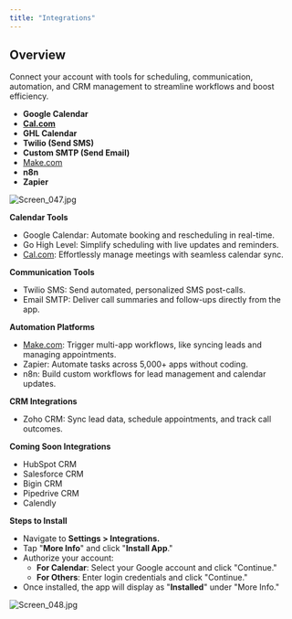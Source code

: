 ```yaml
---
title: "Integrations"
---
```


## **Overview**

Connect your account with tools for scheduling, communication, automation, and CRM management to streamline workflows and boost efficiency.

- **Google Calendar**
- [**Cal.com**](http://Cal.com)
- **GHL Calendar**
- **Twilio (Send SMS)**
- **Custom SMTP (Send Email)**
- [Make.com](http://Make.com)
- **n8n**
- **Zapier**

![Screen_047.jpg](/images/Screen_047.jpg)

**Calendar Tools**

- Google Calendar: Automate booking and rescheduling in real-time.
- Go High Level: Simplify scheduling with live updates and reminders.
- [Cal.com](http://Cal.com): Effortlessly manage meetings with seamless calendar sync.

**Communication Tools**

- Twilio SMS: Send automated, personalized SMS post-calls.
- Email SMTP: Deliver call summaries and follow-ups directly from the app.

**Automation Platforms**

- [Make.com](http://Make.com): Trigger multi-app workflows, like syncing leads and managing appointments.
- Zapier: Automate tasks across 5,000\+ apps without coding.
- n8n: Build custom workflows for lead management and calendar updates.

**CRM Integrations**

- Zoho CRM: Sync lead data, schedule appointments, and track call outcomes.

**Coming Soon Integrations**

- HubSpot CRM
- Salesforce CRM
- Bigin CRM
- Pipedrive CRM
- Calendly

**Steps to Install**

- Navigate to **Settings \> Integrations.**
- Tap "**More Info**" and click "**Install App**."
- Authorize your account:
  - **For Calendar**: Select your Google account and click "Continue."
  - **For Others**: Enter login credentials and click "Continue."
- Once installed, the app will display as "**Installed**" under "More Info."

![Screen_048.jpg](/images/Screen_048.jpg)